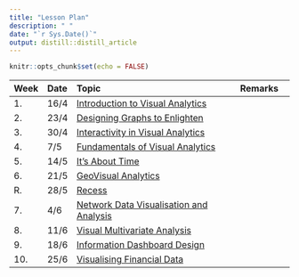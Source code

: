 ```yaml
---
title: "Lesson Plan"
description: " "
date: "`r Sys.Date()`"
output: distill::distill_article
---
```


```r
knitr::opts_chunk$set(echo = FALSE)
```

---------------------------------------------------------------------------------------------------------------
Week Date  Topic                                                                      Remarks
---- ----- -------------------------------------------------------------------------- ---------------------
1.   16/4  [Introduction to Visual Analytics](outline/Lesson01_outline.html)      

2.   23/4  [Designing Graphs to Enlighten](outline/Lesson02_outline.html)    

3.   30/4  [Interactivity in Visual Analytics](outline/Lesson03_outline.html)         

4.    7/5  [Fundamentals of Visual Analytics](outline/Lesson04_outline.html)           

5.   14/5  [It's About Time](outline/Lesson06_outline.html) 

6.   21/5  [GeoVisual Analytics](outline/Lesson07_outline.html)

R.   28/5  [Recess]()
        
7.   4/6   [Network Data Visualisation and Analysis](outline/Lesson08_outline.html)                       

8.   11/6  [Visual Multivariate Analysis](outline/Lesson05_outline.html)

9.   18/6  [Information Dashboard Design](outline/Lesson09_outline.html)

10.  25/6  [Visualising Financial Data](outline/Lesson10_outline.html)

-------------------------------------------------------------------------------------------------------------
